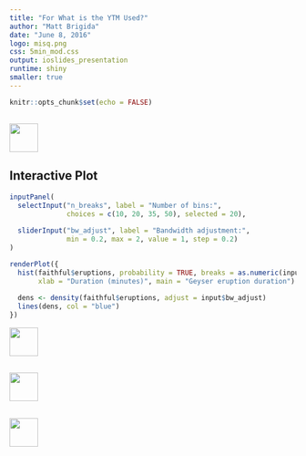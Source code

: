```yaml
---
title: "For What is the YTM Used?"
author: "Matt Brigida"
date: "June 8, 2016"
logo: misq.png
css: 5min_mod.css
output: ioslides_presentation
runtime: shiny
smaller: true
---
```


```r
knitr::opts_chunk$set(echo = FALSE)
```

## 

<div class="MIfooter"><img src="mi.png" style="height:50px;"></div> 

## Interactive Plot

```r
inputPanel(
  selectInput("n_breaks", label = "Number of bins:",
              choices = c(10, 20, 35, 50), selected = 20),
  
  sliderInput("bw_adjust", label = "Bandwidth adjustment:",
              min = 0.2, max = 2, value = 1, step = 0.2)
)

renderPlot({
  hist(faithful$eruptions, probability = TRUE, breaks = as.numeric(input$n_breaks),
       xlab = "Duration (minutes)", main = "Geyser eruption duration")
  
  dens <- density(faithful$eruptions, adjust = input$bw_adjust)
  lines(dens, col = "blue")
})
```

<div class="MIfooter"><img src="mi.png" style="height:50px;"></div> 

## 

<div class="MIfooter"><img src="mi.png" style="height:50px;"></div> 

## 


<div class="MIfooter"><img src="mi.png" style="height:50px;"></div> 


